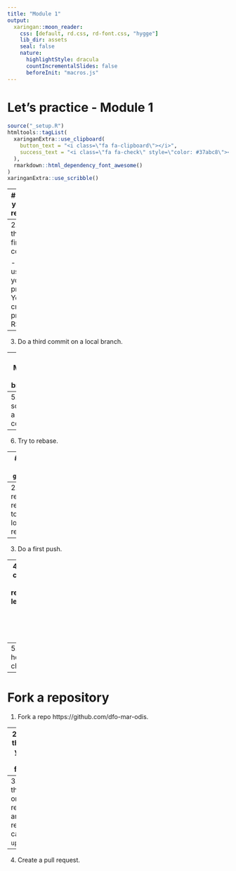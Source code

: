 ```yaml
---
title: "Module 1"
output:
  xaringan::moon_reader:
    css: [default, rd.css, rd-font.css, "hygge"]
    lib_dir: assets
    seal: false
    nature:
      highlightStyle: dracula
      countIncrementalSlides: false
      beforeInit: "macros.js"
---
```



# Let's practice - Module 1 

```r
source("_setup.R")
htmltools::tagList(
  xaringanExtra::use_clipboard(
    button_text = "<i class=\"fa fa-clipboard\"></i>",
    success_text = "<i class=\"fa fa-check\" style=\"color: #37abc8\"></i>",
  ),
  rmarkdown::html_dependency_font_awesome()
)
xaringanExtra::use_scribble()
```


---
# Work on your local repository


1. Initiate a `r gt()` repo.

--
2. Creates the two first commits

  - You can use one of your project;
  - You can create a R project on RStudio.
  
--
3. Do a third commit on a local branch. 

--
4. Merge this branch.

--
5. Try solving a conflict.

--
6. Try to rebase.

<!-- may have to create  -->


---
# Set up your `r gh()` repo

1. Create a repo on your `r gh()` account.

--
2. Add the remote repository to your local repository.

--
3. Do a first push.

--
4. Invite a colleague to your repository, let her/him push to your remote repo.

--
5. Pull her/him changes.



---
# Fork a repository

1. Fork a repo https://github.com/dfo-mar-odis.

--
2. Clone the repo you've just forked.

--
3. Add the original repo as another remote called `upstream`.

--
4. Create a pull request.
